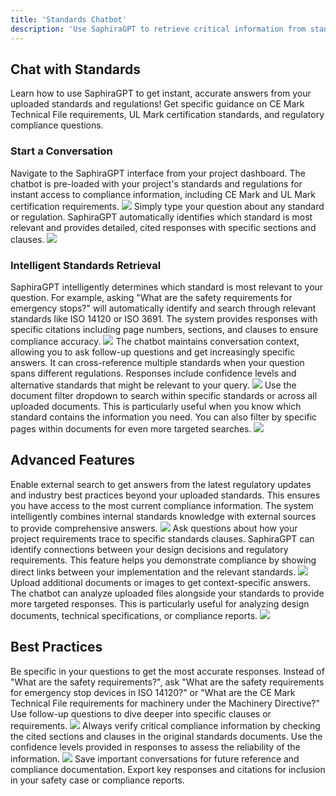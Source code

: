 ```yaml
---
title: 'Standards Chatbot'
description: 'Use SaphiraGPT to retrieve critical information from standards and regulations with intelligent context-aware responses.'
---
```


## Chat with Standards

Learn how to use SaphiraGPT to get instant, accurate answers from your uploaded standards and regulations! Get specific guidance on CE Mark Technical File requirements, UL Mark certification standards, and regulatory compliance questions.

### Start a Conversation

<AccordionGroup>
  <Accordion icon="message-bot" title="Access SaphiraGPT">
    Navigate to the SaphiraGPT interface from your project dashboard. The chatbot is pre-loaded with your project's standards and regulations for instant access to compliance information, including CE Mark and UL Mark certification requirements.
    <img src="/images/Access SaphiraGPT-07-09 at 5.34.01 PM.jpg" /> 
  </Accordion>
  <Accordion icon="rectangle-terminal" title="Ask Standards Questions">
    Simply type your question about any standard or regulation. SaphiraGPT automatically identifies which standard is most relevant and provides detailed, cited responses with specific sections and clauses.
    <img src="/images/Ask Standards Questions-07-09 at 5.35.33 PM.jpg" />
  </Accordion>
</AccordionGroup>

### Intelligent Standards Retrieval

<AccordionGroup>

<Accordion icon="message-bot" title="Automatic Standard Identification">
  SaphiraGPT intelligently determines which standard is most relevant to your question. For example, asking "What are the safety requirements for emergency stops?" will automatically identify and search through relevant standards like ISO 14120 or ISO 3691.
  The system provides responses with specific citations including page numbers, sections, and clauses to ensure compliance accuracy.
  <img src="/images/Automatic Standard Identification-07-09 at 5.35.43 PM.jpg" />
</Accordion>
<Accordion icon="rocket" title="Context-Aware Responses">
  The chatbot maintains conversation context, allowing you to ask follow-up questions and get increasingly specific answers. It can cross-reference multiple standards when your question spans different regulations.
  Responses include confidence levels and alternative standards that might be relevant to your query.
  <img src="/images/Context-Aware Responses-07-09 at 5.39.32 PM.jpg" />
</Accordion>
<Accordion icon="github" title="Document Filtering">
  Use the document filter dropdown to search within specific standards or across all uploaded documents. This is particularly useful when you know which standard contains the information you need.
  You can also filter by specific pages within documents for even more targeted searches.
  <img src="/images/Document Filtering-07-09 at 5.40.01 PM.jpg" />
</Accordion>

</AccordionGroup>

## Advanced Features

<AccordionGroup>

<Accordion icon="message-bot" title="External Search Integration">
  Enable external search to get answers from the latest regulatory updates and industry best practices beyond your uploaded standards. This ensures you have access to the most current compliance information.
  The system intelligently combines internal standards knowledge with external sources to provide comprehensive answers.
  <img src="/images/External Search Integration-07-09 at 5.40.21 PM.jpg" />
</Accordion>
<Accordion icon="rocket" title="Traceability Queries">
  Ask questions about how your project requirements trace to specific standards clauses. SaphiraGPT can identify connections between your design decisions and regulatory requirements.
  This feature helps you demonstrate compliance by showing direct links between your implementation and the relevant standards.
  <img src="/images/Traceability Queries-07-09 at 5.42.24 PM.jpg" />
</Accordion>
<Accordion icon="github" title="File Upload Support">
  Upload additional documents or images to get context-specific answers. The chatbot can analyze uploaded files alongside your standards to provide more targeted responses.
  This is particularly useful for analyzing design documents, technical specifications, or compliance reports.
  <img src="/images/File Upload Support-07-09 at 5.42.42 PM.jpg" />
</Accordion>

</AccordionGroup>

## Best Practices

<AccordionGroup>

<Accordion icon="message-bot" title="Effective Questioning">
  Be specific in your questions to get the most accurate responses. Instead of "What are the safety requirements?", ask "What are the safety requirements for emergency stop devices in ISO 14120?" or "What are the CE Mark Technical File requirements for machinery under the Machinery Directive?"
  Use follow-up questions to dive deeper into specific clauses or requirements.
  <img src="/images/Effective Questioning-07-09 at 5.43.32 PM.jpg" />
</Accordion>
<Accordion icon="rocket" title="Verification and Validation">
  Always verify critical compliance information by checking the cited sections and clauses in the original standards documents.
  Use the confidence levels provided in responses to assess the reliability of the information.
  <img src="/images/Verification and Validation-07-09 at 5.43.47 PM.jpg" />
</Accordion>
<Accordion icon="github" title="Conversation Management">
  Save important conversations for future reference and compliance documentation.
  Export key responses and citations for inclusion in your safety case or compliance reports.
</Accordion>

</AccordionGroup> 